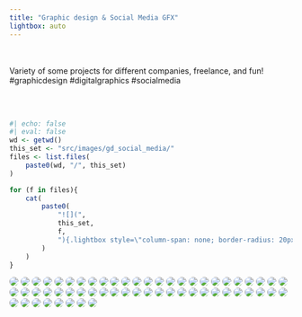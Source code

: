 ```yaml
---
title: "Graphic design & Social Media GFX"
lightbox: auto
---
```


<br/><br/>
Variety of some projects for different companies, freelance, and fun! #graphicdesign #digitalgraphics #socialmedia

<br/><br/>

::: gallery

::: column-page

```r
#| echo: false
#| eval: false
wd <- getwd()
this_set <- "src/images/gd_social_media/"
files <- list.files(
    paste0(wd, "/", this_set)
)

for (f in files){
    cat(
        paste0(
            "![](",
            this_set,
            f,
            "){.lightbox style=\"column-span: none; border-radius: 20px;\" group=\"my-gallery\"}\n"
        )
    )
}
```

![](src/images/gd_social_media/3ag_generic_manufacturing.jpg){.lightbox style="column-span: none; border-radius: 20px;" group="my-gallery"}
![](src/images/gd_social_media/68DataWasted.gif){.lightbox style="column-span: none; border-radius: 20px;" group="my-gallery"}
![](src/images/gd_social_media/7EyesProcess_gfx.jpg){.lightbox style="column-span: none; border-radius: 20px;" group="my-gallery"}
![](src/images/gd_social_media/audreyhepburn_birthdaygraphic_1920x1080.jpg){.lightbox style="column-span: none; border-radius: 20px;" group="my-gallery"}
![](src/images/gd_social_media/bad-data.gif){.lightbox style="column-span: none; border-radius: 20px;" group="my-gallery"}
![](src/images/gd_social_media/basic-historian.gif){.lightbox style="column-span: none; border-radius: 20px;" group="my-gallery"}
![](src/images/gd_social_media/brocolli.jpg){.lightbox style="column-span: none; border-radius: 20px;" group="my-gallery"}
![](src/images/gd_social_media/btb_socialtest_theincident_01-copy.jpg){.lightbox style="column-span: none; border-radius: 20px;" group="my-gallery"}
![](src/images/gd_social_media/btb_socialtest_theincident_suns109.jpg){.lightbox style="column-span: none; border-radius: 20px;" group="my-gallery"}
![](src/images/gd_social_media/castomersreviewfacebook.jpg){.lightbox style="column-span: none; border-radius: 20px;" group="my-gallery"}
![](src/images/gd_social_media/chinesetea.jpg){.lightbox style="column-span: none; border-radius: 20px;" group="my-gallery"}
![](src/images/gd_social_media/clustersandclouds.jpg){.lightbox style="column-span: none; border-radius: 20px;" group="my-gallery"}
![](src/images/gd_social_media/CrazyData.jpg){.lightbox style="column-span: none; border-radius: 20px;" group="my-gallery"}
![](src/images/gd_social_media/dataseries_video1.png){.lightbox style="column-span: none; border-radius: 20px;" group="my-gallery"}
![](src/images/gd_social_media/EnergyConservation.jpg){.lightbox style="column-span: none; border-radius: 20px;" group="my-gallery"}
![](src/images/gd_social_media/EnergyEnergyUnderControl.jpg){.lightbox style="column-span: none; border-radius: 20px;" group="my-gallery"}
![](src/images/gd_social_media/FingerPointing.jpg){.lightbox style="column-span: none; border-radius: 20px;" group="my-gallery"}
![](src/images/gd_social_media/FreeYogaMat.jpg){.lightbox style="column-span: none; border-radius: 20px;" group="my-gallery"}
![](src/images/gd_social_media/fresherthanfreshcarrot.jpg){.lightbox style="column-span: none; border-radius: 20px;" group="my-gallery"}
![](src/images/gd_social_media/fresherthanfreshlemon.jpg){.lightbox style="column-span: none; border-radius: 20px;" group="my-gallery"}
![](src/images/gd_social_media/fresherthanfreshpineapple.jpg){.lightbox style="column-span: none; border-radius: 20px;" group="my-gallery"}
![](src/images/gd_social_media/gfxfacebook.jpg){.lightbox style="column-span: none; border-radius: 20px;" group="my-gallery"}
![](src/images/gd_social_media/headphones_1.jpg){.lightbox style="column-span: none; border-radius: 20px;" group="my-gallery"}
![](src/images/gd_social_media/headphones_2.jpg){.lightbox style="column-span: none; border-radius: 20px;" group="my-gallery"}
![](src/images/gd_social_media/headphones_3.jpg){.lightbox style="column-span: none; border-radius: 20px;" group="my-gallery"}
![](src/images/gd_social_media/headphones_4.jpg){.lightbox style="column-span: none; border-radius: 20px;" group="my-gallery"}
![](src/images/gd_social_media/Illusion.gif){.lightbox style="column-span: none; border-radius: 20px;" group="my-gallery"}
![](src/images/gd_social_media/InnerPower.jpg){.lightbox style="column-span: none; border-radius: 20px;" group="my-gallery"}
![](src/images/gd_social_media/insta_story_bcd_ghostbusters_35anniversary_1080x1920.jpg){.lightbox style="column-span: none; border-radius: 20px;" group="my-gallery"}
![](src/images/gd_social_media/Maintenance.gif){.lightbox style="column-span: none; border-radius: 20px;" group="my-gallery"}
![](src/images/gd_social_media/mimikwhitecloudstocloudcropslide.jpg){.lightbox style="column-span: none; border-radius: 20px;" group="my-gallery"}
![](src/images/gd_social_media/navigating-the-next-frontier-in-supervisory-control.jpg){.lightbox style="column-span: none; border-radius: 20px;" group="my-gallery"}
![](src/images/gd_social_media/newsletter_aut_carriefisher_crs_harrisonford_v3.jpg){.lightbox style="column-span: none; border-radius: 20px;" group="my-gallery"}
![](src/images/gd_social_media/newsletter_ptm_leatharweapon.jpg){.lightbox style="column-span: none; border-radius: 20px;" group="my-gallery"}
![](src/images/gd_social_media/OilTinCan.gif){.lightbox style="column-span: none; border-radius: 20px;" group="my-gallery"}
![](src/images/gd_social_media/paytellimitedofferinstastory.jpg){.lightbox style="column-span: none; border-radius: 20px;" group="my-gallery"}
![](src/images/gd_social_media/planning.jpg){.lightbox style="column-span: none; border-radius: 20px;" group="my-gallery"}
![](src/images/gd_social_media/podcast-fay-1695x960.png){.lightbox style="column-span: none; border-radius: 20px;" group="my-gallery"}
![](src/images/gd_social_media/PoorCommunication.gif){.lightbox style="column-span: none; border-radius: 20px;" group="my-gallery"}
![](src/images/gd_social_media/PublicLibrary_GFX.jpg){.lightbox style="column-span: none; border-radius: 20px;" group="my-gallery"}
![](src/images/gd_social_media/reelz_collisioncourse_small.jpg){.lightbox style="column-span: none; border-radius: 20px;" group="my-gallery"}
![](src/images/gd_social_media/robinwilliams_5years_1080x1080.jpg){.lightbox style="column-span: none; border-radius: 20px;" group="my-gallery"}
![](src/images/gd_social_media/SCADA.jpg){.lightbox style="column-span: none; border-radius: 20px;" group="my-gallery"}
![](src/images/gd_social_media/scateboad.jpg){.lightbox style="column-span: none; border-radius: 20px;" group="my-gallery"}
![](src/images/gd_social_media/socialmedia.jpg){.lightbox style="column-span: none; border-radius: 20px;" group="my-gallery"}
![](src/images/gd_social_media/storyoneweekgfx-1080x1920---1.png){.lightbox style="column-span: none; border-radius: 20px;" group="my-gallery"}
![](src/images/gd_social_media/storytomorrowgfx-1080x1920---1.png){.lightbox style="column-span: none; border-radius: 20px;" group="my-gallery"}
![](src/images/gd_social_media/StrategicApproach.gif){.lightbox style="column-span: none; border-radius: 20px;" group="my-gallery"}
![](src/images/gd_social_media/tmobilestoryboard.jpg){.lightbox style="column-span: none; border-radius: 20px;" group="my-gallery"}
![](src/images/gd_social_media/understanding-the-leap-from-traditional-scada-to-iot-enabled-systems-1_page_04.jpg){.lightbox style="column-span: none; border-radius: 20px;" group="my-gallery"}
![](src/images/gd_social_media/understanding-the-leap-from-traditional-scada-to-iot-enabled-systems-1_page_10.jpg){.lightbox style="column-span: none; border-radius: 20px;" group="my-gallery"}
![](src/images/gd_social_media/vr_graphics-recoveredsmall.jpg){.lightbox style="column-span: none; border-radius: 20px;" group="my-gallery"}
![](src/images/gd_social_media/WasteReduction.gif){.lightbox style="column-span: none; border-radius: 20px;" group="my-gallery"}
![](src/images/gd_social_media/webinarjuly12.jpg){.lightbox style="column-span: none; border-radius: 20px;" group="my-gallery"}
![](src/images/gd_social_media/webinarlivedemo.jpg){.lightbox style="column-span: none; border-radius: 20px;" group="my-gallery"}
![](src/images/gd_social_media/whitneyhoustonmemorialgraphic1920x1080v02.jpg){.lightbox style="column-span: none; border-radius: 20px;" group="my-gallery"}
![](src/images/gd_social_media/WieghtPrediction.gif){.lightbox style="column-span: none; border-radius: 20px;" group="my-gallery"}
![](src/images/gd_social_media/worker-safety-manufacturing.jpg){.lightbox style="column-span: none; border-radius: 20px;" group="my-gallery"}

:::

:::
